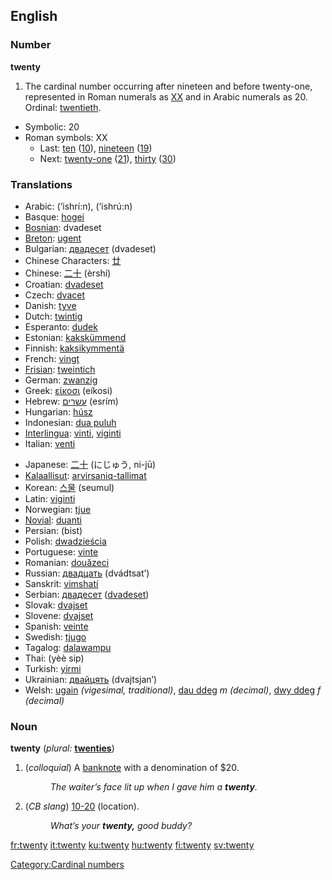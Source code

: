==English==

{{rank|appear|thoughts|former|662|twenty|lips|donations|George}}

===Number===
'''twenty'''
# The cardinal number occurring after nineteen and before twenty-one, represented in Roman numerals as [[XX]] and in Arabic numerals as 20.  Ordinal: [[twentieth]].
*Symbolic: 20
*Roman symbols: XX
**Last: [[ten]] ([[10]]), [[nineteen]] ([[19]])
**Next: [[twenty-one]] ([[21]]), [[thirty]] ([[30]])

===Translations===
{{top}}
*Arabic:  {{ARchar|[[عشرين]]}} (‘ishrí:n), {{ARchar|[[عشرون]]}} (‘ishrú:n)
*Basque: [[hogei]]
*[[Bosnian]]: dvadeset
*[[Breton]]: [[ugent]]
*Bulgarian: [[двадесет]] (dvadeset)
*Chinese Characters: [[廿]]
*Chinese: [[二十]] (èrshí)
*Croatian: [[dvadeset]]
*Czech: [[dvacet]]
*Danish: [[tyve]]
*Dutch: [[twintig]] {{f}}
*Esperanto: [[dudek]]
*Estonian: [[kakskümmend]]
*Finnish: [[kaksikymmentä]]
*French: [[vingt]] {{m}}
*[[Frisian]]: [[tweintich]]
*German: [[zwanzig]] {{f}}
*Greek: [[είκοσι]] (eíkosi)
*Hebrew: [[עשרים]] (esrím)
*Hungarian: [[húsz]]
*Indonesian: [[dua puluh]]
*[[Interlingua]]: [[vinti]], [[viginti]]
*Italian: [[venti]] {{m}}
{{mid}}
*Japanese: [[二十]] (にじゅう, ni-jū)
*[[Kalaallisut]]: [[arvirsaniq-tallimat]]
*Korean: [[스물]] (seumul)
*Latin: [[viginti]]
*Norwegian: [[tjue]]
*[[Novial]]: [[duanti]]
*Persian: {{FAchar|[[بيست]]}} (bist)
*Polish: [[dwadzieścia]]
*Portuguese: [[vinte]]
*Romanian: [[douăzeci]]
*Russian: [[двадцать]] (dvádtsat’)
*Sanskrit: [[vimshatí]]
*Serbian: [[двадесет]] ([[dvadeset]])
*Slovak: [[dvajset]]
*Slovene: [[dvajset]]
*Spanish: [[veinte]]
*Swedish: [[tjugo]]
*Tagalog: [[dalawampu]]
*Thai: {{THchar|[[ยี่สิบ]]}} (yèè sip)
*Turkish: [[yirmi]]
*Ukrainian: [[двайцять]] (dvajtsjan’)
*Welsh: [[ugain]] ''(vigesimal, traditional)'', [[dau ddeg]] ''m (decimal)'', [[dwy ddeg]] ''f (decimal)''
{{bottom}}

===Noun===
'''twenty'''  (''plural:'' '''[[twenties]]''')
# (''colloquial'') A [[banknote]] with a denomination of $20.
#: ''The waiter’s face lit up when I gave him a '''twenty'''.''
# (''CB slang'') [[10-20]] (location).
#: ''What’s your '''twenty,''' good buddy?''

[[Category:Cardinal numbers]]

[[fr:twenty]]
[[it:twenty]]
[[ku:twenty]]
[[hu:twenty]]
[[fi:twenty]]
[[sv:twenty]]